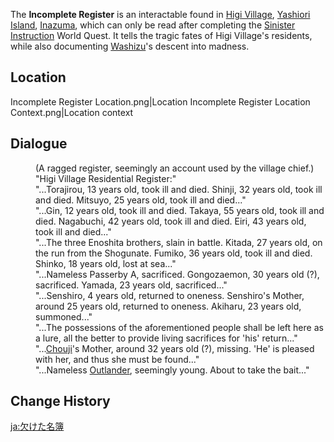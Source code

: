 {{Terminology Infobox
|image        = 
|type         = Notable Interactables
|region       = Inazuma
|area         = Yashiori Island
|subarea      = Higi Village
}}
The '''Incomplete Register''' is an interactable found in [[Higi Village]], [[Yashiori Island]], [[Inazuma]], which can only be read after completing the [[Sinister Instruction]] World Quest. It tells the tragic fates of Higi Village's residents, while also documenting [[Washizu]]'s descent into madness.

==Location==
<gallery hideaddbutton="true" captionalign="center">
Incomplete Register Location.png|Location
Incomplete Register Location Context.png|Location context
</gallery>

==Dialogue==
{{Dialogue start}}
:(A ragged register, seemingly an account used by the village chief.)
:"Higi Village Residential Register:"
:"...Torajirou, 13 years old, took ill and died. Shinji, 32 years old, took ill and died. Mitsuyo, 25 years old, took ill and died..."
:"...Gin, 12 years old, took ill and died. Takaya, 55 years old, took ill and died. Nagabuchi, 42 years old, took ill and died. Eiri, 43 years old, took ill and died..."
:"...The three Enoshita brothers, slain in battle. Kitada, 27 years old, on the run from the Shogunate. Fumiko, 36 years old, took ill and died. Shinko, 18 years old, lost at sea..."
:"...Nameless Passerby A, sacrificed. Gongozaemon, 30 years old (?), sacrificed. Yamada, 23 years old, sacrificed..."
:"...Senshiro, 4 years old, returned to oneness. Senshiro's Mother, around 25 years old, returned to oneness. Akiharu, 23 years old, summoned..."
:"...The possessions of the aforementioned people shall be left here as a lure, all the better to provide living sacrifices for 'his' return..."
:"...[[Chouji]]'s Mother, around 32 years old (?), missing. 'He' is pleased with her, and thus she must be found..."
:"...Nameless [[Traveler|Outlander]], seemingly young. About to take the bait..."
{{Dialogue end}}

==Change History==
{{Change History|2.0}}
<!--
==References==
{{Reflist}}-->

[[ja:欠けた名簿]]